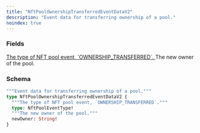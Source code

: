 ```yaml
---
title: "NftPoolOwnershipTransferredEventDataV2"
description: "Event data for transferring ownership of a pool."
noindex: true
---
```


### Fields

<a href="/api-reference/types/nftpooleventtype">
  <ResponseField name="type" type="NftPoolEventType!" required>
    The type of NFT pool event, `OWNERSHIP_TRANSFERRED`.
  </ResponseField>
</a>

<ResponseField name="newOwner" type="String!" required>
  The new owner of the pool.
</ResponseField>

### Schema


```graphql 
"""Event data for transferring ownership of a pool."""
type NftPoolOwnershipTransferredEventDataV2 {
  """The type of NFT pool event, `OWNERSHIP_TRANSFERRED`."""
  type: NftPoolEventType!
  """The new owner of the pool."""
  newOwner: String!
}
```
